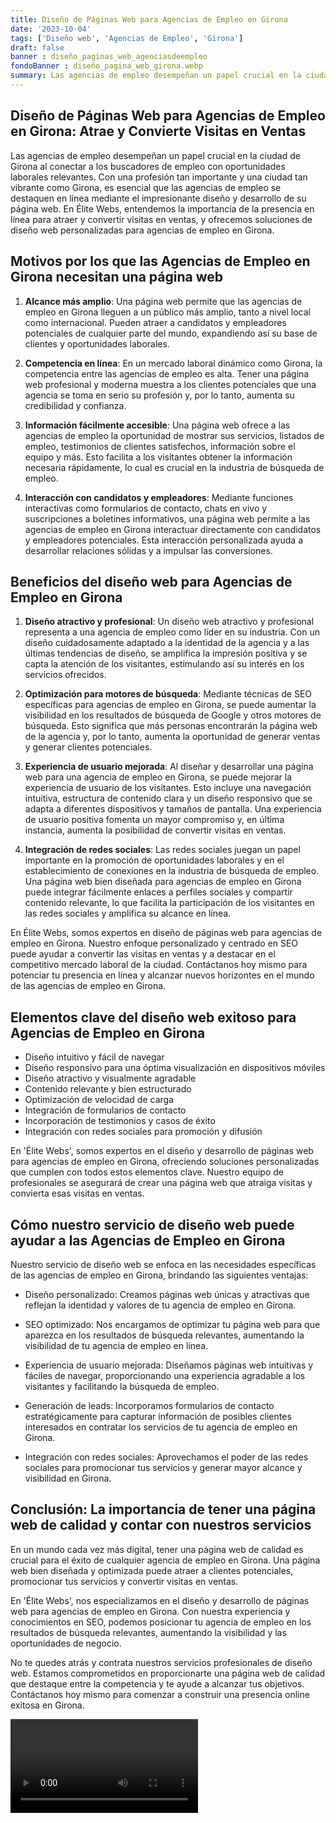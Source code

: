 ```yaml
---
title: Diseño de Páginas Web para Agencias de Empleo en Girona
date: '2023-10-04'
tags: ['Diseño web', 'Agencias de Empleo', 'Girona']
draft: false
banner : diseño_paginas_web_agenciasdeempleo
fondoBanner : diseño_pagina_web_girona.webp
summary: Las agencias de empleo desempeñan un papel crucial en la ciudad de Girona al conectar a los buscadores de empleo con oportunidades laborales relevantes. Con una profesión tan importante y una ciudad tan vibrante como Girona, es esencial que las agencias de empleo se destaquen en línea mediante el impresionante diseño y desarrollo de su página web. En Élite Webs, entendemos la importancia de la presencia en línea para atraer y convertir visitas en ventas, y ofrecemos soluciones de diseño web personalizadas para agencias de empleo en Girona.
---
```


## Diseño de Páginas Web para Agencias de Empleo en Girona: Atrae y Convierte Visitas en Ventas

Las agencias de empleo desempeñan un papel crucial en la ciudad de Girona al conectar a los buscadores de empleo con oportunidades laborales relevantes. Con una profesión tan importante y una ciudad tan vibrante como Girona, es esencial que las agencias de empleo se destaquen en línea mediante el impresionante diseño y desarrollo de su página web. En Élite Webs, entendemos la importancia de la presencia en línea para atraer y convertir visitas en ventas, y ofrecemos soluciones de diseño web personalizadas para agencias de empleo en Girona.

## Motivos por los que las Agencias de Empleo en Girona necesitan una página web

1. **Alcance más amplio**: Una página web permite que las agencias de empleo en Girona lleguen a un público más amplio, tanto a nivel local como internacional. Pueden atraer a candidatos y empleadores potenciales de cualquier parte del mundo, expandiendo así su base de clientes y oportunidades laborales.

2. **Competencia en línea**: En un mercado laboral dinámico como Girona, la competencia entre las agencias de empleo es alta. Tener una página web profesional y moderna muestra a los clientes potenciales que una agencia se toma en serio su profesión y, por lo tanto, aumenta su credibilidad y confianza.

3. **Información fácilmente accesible**: Una página web ofrece a las agencias de empleo la oportunidad de mostrar sus servicios, listados de empleo, testimonios de clientes satisfechos, información sobre el equipo y más. Esto facilita a los visitantes obtener la información necesaria rápidamente, lo cual es crucial en la industria de búsqueda de empleo.

4. **Interacción con candidatos y empleadores**: Mediante funciones interactivas como formularios de contacto, chats en vivo y suscripciones a boletines informativos, una página web permite a las agencias de empleo en Girona interactuar directamente con candidatos y empleadores potenciales. Esta interacción personalizada ayuda a desarrollar relaciones sólidas y a impulsar las conversiones.

## Beneficios del diseño web para Agencias de Empleo en Girona

1. **Diseño atractivo y profesional**: Un diseño web atractivo y profesional representa a una agencia de empleo como líder en su industria. Con un diseño cuidadosamente adaptado a la identidad de la agencia y a las últimas tendencias de diseño, se amplifica la impresión positiva y se capta la atención de los visitantes, estimulando así su interés en los servicios ofrecidos.

2. **Optimización para motores de búsqueda**: Mediante técnicas de SEO específicas para agencias de empleo en Girona, se puede aumentar la visibilidad en los resultados de búsqueda de Google y otros motores de búsqueda. Esto significa que más personas encontrarán la página web de la agencia y, por lo tanto, aumenta la oportunidad de generar ventas y generar clientes potenciales.

3. **Experiencia de usuario mejorada**: Al diseñar y desarrollar una página web para una agencia de empleo en Girona, se puede mejorar la experiencia de usuario de los visitantes. Esto incluye una navegación intuitiva, estructura de contenido clara y un diseño responsivo que se adapta a diferentes dispositivos y tamaños de pantalla. Una experiencia de usuario positiva fomenta un mayor compromiso y, en última instancia, aumenta la posibilidad de convertir visitas en ventas.

4. **Integración de redes sociales**: Las redes sociales juegan un papel importante en la promoción de oportunidades laborales y en el establecimiento de conexiones en la industria de búsqueda de empleo. Una página web bien diseñada para agencias de empleo en Girona puede integrar fácilmente enlaces a perfiles sociales y compartir contenido relevante, lo que facilita la participación de los visitantes en las redes sociales y amplifica su alcance en línea.

En Élite Webs, somos expertos en diseño de páginas web para agencias de empleo en Girona. Nuestro enfoque personalizado y centrado en SEO puede ayudar a convertir las visitas en ventas y a destacar en el competitivo mercado laboral de la ciudad. Contáctanos hoy mismo para potenciar tu presencia en línea y alcanzar nuevos horizontes en el mundo de las agencias de empleo en Girona.

<GifSeo />

<Cta />

## Elementos clave del diseño web exitoso para Agencias de Empleo en Girona

- Diseño intuitivo y fácil de navegar
- Diseño responsivo para una óptima visualización en dispositivos móviles
- Diseño atractivo y visualmente agradable
- Contenido relevante y bien estructurado
- Optimización de velocidad de carga
- Integración de formularios de contacto
- Incorporación de testimonios y casos de éxito
- Integración con redes sociales para promoción y difusión

En 'Élite Webs', somos expertos en el diseño y desarrollo de páginas web para agencias de empleo en Girona, ofreciendo soluciones personalizadas que cumplen con todos estos elementos clave. Nuestro equipo de profesionales se asegurará de crear una página web que atraiga visitas y convierta esas visitas en ventas.

## Cómo nuestro servicio de diseño web puede ayudar a las Agencias de Empleo en Girona

Nuestro servicio de diseño web se enfoca en las necesidades específicas de las agencias de empleo en Girona, brindando las siguientes ventajas:

- Diseño personalizado: Creamos páginas web únicas y atractivas que reflejan la identidad y valores de tu agencia de empleo en Girona.

- SEO optimizado: Nos encargamos de optimizar tu página web para que aparezca en los resultados de búsqueda relevantes, aumentando la visibilidad de tu agencia de empleo en línea.

- Experiencia de usuario mejorada: Diseñamos páginas web intuitivas y fáciles de navegar, proporcionando una experiencia agradable a los visitantes y facilitando la búsqueda de empleo.

- Generación de leads: Incorporamos formularios de contacto estratégicamente para capturar información de posibles clientes interesados en contratar los servicios de tu agencia de empleo en Girona.

- Integración con redes sociales: Aprovechamos el poder de las redes sociales para promocionar tus servicios y generar mayor alcance y visibilidad en Girona.

## Conclusión: La importancia de tener una página web de calidad y contar con nuestros servicios

En un mundo cada vez más digital, tener una página web de calidad es crucial para el éxito de cualquier agencia de empleo en Girona. Una página web bien diseñada y optimizada puede atraer a clientes potenciales, promocionar tus servicios y convertir visitas en ventas.

En 'Élite Webs', nos especializamos en el diseño y desarrollo de páginas web para agencias de empleo en Girona. Con nuestra experiencia y conocimientos en SEO, podemos posicionar tu agencia de empleo en los resultados de búsqueda relevantes, aumentando la visibilidad y las oportunidades de negocio.

No te quedes atrás y contrata nuestros servicios profesionales de diseño web. Estamos comprometidos en proporcionarte una página web de calidad que destaque entre la competencia y te ayude a alcanzar tus objetivos. Contáctanos hoy mismo para comenzar a construir una presencia online exitosa en Girona.

<Video />

<CtaBot job='Agencias de Empleo' city='Girona'/>

<Gmaps query='Girona+españa+maps' />